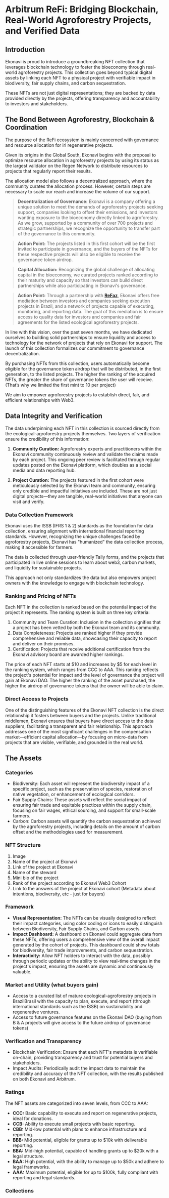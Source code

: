 
# Arbitrum ReFi: Bridging Blockchain, Real-World Agroforestry Projects, and Verified Data

## Introduction

Ekonavi is proud to introduce a groundbreaking NFT collection that leverages blockchain technology to foster the bioeconomy through real-world agroforestry projects. This collection goes beyond typical digital assets by linking each NFT to a physical project with verifiable impact in biodiversity, fair supply chains, and carbon sequestration. 

These NFTs are not just digital representations; they are backed by data provided directly by the projects, offering transparency and accountability to investors and stakeholders.

## The Bond Between Agroforestry, Blockchain & Coordination

The purpose of the ReFi ecosystem is mainly concerned with governance and resource allocation for irl regenerative projects.

Given its origins in the Global South, Ekonavi begins with the proposal to optimize resource allocation in agroforestry projects by using its status as the largest validator on the Regen Network to distribute resources to projects that regularly report their results.

The allocation model also follows a decentralized approach, where the community curates the allocation process. However, certain steps are necessary to scale our reach and increase the volume of our support.

> **Decentralization of Governance:** Ekonavi is a company offering a unique solution to meet the demands of agroforestry projects seeking support, companies looking to offset their emissions, and investors wanting exposure to the bioeconomy directly linked to agroforestry. As we grow, supported by a community of over 700 projects and strategic partnerships, we recognize the opportunity to transfer part of the governance to this community.

> **Action Point:** The projects listed in this first cohort will be the first invited to participate in governance, and the buyers of the NFTs for these respective projects will also be eligible to receive the governance token airdrop.

> **Capital Allocation:** Recognizing the global challenge of allocating capital in the bioeconomy, we curated projects ranked according to their maturity and capacity so that investors can build direct partnerships while also participating in Ekonavi's governance.

> **Action Point:** Through a partnership with **[ReFaz](https://refaz.xyz)**, Ekonavi offers free mediation between investors and companies seeking execution projects in Brazil, and a network of projects capable of executing, monitoring, and reporting data. The goal of this mediation is to ensure access to quality data for investors and companies and fair agreements for the listed ecological agroforestry projects.

In line with this vision, over the past seven months, we have dedicated ourselves to building solid partnerships to ensure liquidity and access to technology for the network of projects that rely on Ekonavi for support. The launch of this collection formalizes our commitment to governance decentralization.

By purchasing NFTs from this collection, users automatically become eligible for the governance token airdrop that will be distributed, in the first generation, to the listed projects. The higher the ranking of the acquired NFTs, the greater the share of governance tokens the user will receive. (That’s why we limited the first mint to 10 per project)

We aim to empower agroforestry projects to establish direct, fair, and efficient relationships with Web3.

## Data Integrity and Verification

The data underpinning each NFT in this collection is sourced directly from the ecological-agroforestry projects themselves. Two layers of verification ensure the credibility of this information:  

1. **Community Curation:** Agroforestry experts and practitioners within the Ekonavi community continuously review and validate the claims made by each project. This ongoing peer review is facilitated through regular updates posted on the Ekonavi platform, which doubles as a social media and data reporting hub.  

2. **Project Curation:** The projects featured in the first cohort were meticulously selected by the Ekonavi team and community, ensuring only credible and impactful initiatives are included. These are not just digital projects—they are tangible, real-world initiatives that anyone can visit and verify.

### Data Collection Framework

<FloatImage src="/images/ifrs-logo.webp" float="left" alt="ifrs issb standards logo">Ekonavi uses the ISSB (IFRS 1 & 2) standards as the foundation for data collection, ensuring alignment with international financial reporting standards. However, recognizing the unique challenges faced by agroforestry projects, Ekonavi has "humanized" the data collection process, making it accessible for farmers. </FloatImage>

The data is collected through user-friendly Tally forms, and the projects that participated in live online sessions to learn about web3, carbon markets, and liquidity for sustainable projects. 

This approach not only standardizes the data but also empowers project owners with the knowledge to engage with blockchain technology.

### Ranking and Pricing of NFTs

Each NFT in the collection is ranked based on the potential impact of the project it represents. The ranking system is built on three key criteria:  

1. Community and Team Curation: Inclusion in the collection signifies that a project has been vetted by both the Ekonavi team and its community.  
2. Data Completeness: Projects are ranked higher if they provide comprehensive and reliable data, showcasing their capacity to report and deliver on their promises.  
3. Certification: Projects that receive additional certification from the Ekonavi advisory board are awarded higher rankings.

The price of each NFT starts at $10 and increases by $5 for each level in the ranking system, which ranges from CCC to AAA. This ranking reflects the project's potential for impact and the level of governance the project will gain at Ekonavi DAO. The higher the ranking of the asset purchased, the higher the airdrop of governance tokens that the owner will be able to claim.

### Direct Access to Projects

One of the distinguishing features of the Ekonavi NFT collection is the direct relationship it fosters between buyers and the projects. Unlike traditional middlemen, Ekonavi ensures that buyers have direct access to the data suppliers, facilitating a transparent and fair relationship. This approach addresses one of the most significant challenges in the compensation market—efficient capital allocation—by focusing on micro-data from projects that are visible, verifiable, and grounded in the real world.

## The Assets

###  **Categories** 

   - Biodiversity: Each asset will represent the biodiversity impact of a specific project, such as the preservation of species, restoration of native vegetation, or enhancement of ecological corridors.  
   - Fair Supply Chains: These assets will reflect the social impact of ensuring fair trade and equitable practices within the supply chain, focusing on fair wages, ethical sourcing, and support for small-scale farmers.  
   - Carbon: Carbon assets will quantify the carbon sequestration achieved by the agroforestry projects, including details on the amount of carbon offset and the methodologies used for measurement.

### NFT Structure

1. Image  
2. Name of the project at Ekonavi   
3. Link of the project at Ekonavi  
4. Name of the steward  
5. Mini bio of the project  
6. Rank of the project according to Ekonavi Web3 Cohort  
7. Link to the answers of the project at Ekonavi cohort (Metadata about intentions, biodiversity, etc - just for buyers)

### Framework

   - **Visual Representation:** The NFTs can be visually designed to reflect their impact categories, using color coding or icons to easily distinguish between Biodiversity, Fair Supply Chains, and Carbon assets.  
   - **Impact Dashboard:** A dashboard on Ekonavi could aggregate data from these NFTs, offering users a comprehensive view of the overall impact generated by the cohort of projects. This dashboard could show totals for biodiversity, fair trade improvements, and carbon sequestration.  
   - **Interactivity:** Allow NFT holders to interact with the data, possibly through periodic updates or the ability to view real-time changes in the project's impact, ensuring the assets are dynamic and continuously valuable.

### Market and Utility (what buyers gain)

   - Access to a curated list of mature ecological-agroforestry projects in BrazilBrasil with the capacity to plan, execute, and report (through international standards such as the ISSB) on sustainability and regenerative ventures.  
   - Access to future governance features on the Ekonavi DAO (buying from B & A projects will give access to the future airdrop of governance tokens)

###  **Verification and Transparency**

   - Blockchain Verification: Ensure that each NFT's metadata is verifiable on-chain, providing transparency and trust for potential buyers and stakeholders.  
   - Impact Audits: Periodically audit the impact data to maintain the credibility and accuracy of the NFT collection, with the results published on both Ekonavi and Arbitrum.

### Ratings

The NFT assets are categorized into seven levels, from CCC to AAA:  

- **CCC:** Basic capability to execute and report on regenerative projects, ideal for donations.  
- **CCB:** Ability to execute small projects with basic reporting.  
- **CBB:** Mid-low potential with plans to enhance infrastructure and reporting.  
- **BBB:** Mid potential, eligible for grants up to $10k with deliverable reporting.  
- **BBA:** Mid-high potential, capable of handling grants up to $20k with a legal structure.  
- **BAA:** High potential, with the ability to manage up to $50k and adhere to legal frameworks.  
- **AAA:** Maximum potential, eligible for up to $100k, fully compliant with reporting and legal standards.

### Collections


<CollectionInfo 
name="ReFloresta PE - Ekonavi" 
description="In the State of Pernambuco, Brazil, the reFloresta initiative bridges the need of the urban life and the production of healthy food in a AgroForest system. With a high capacity to report impact data and execute food, carbon and general sustainability projects."
production="Umburana de cheiro, Pau brasil, Jabuticaba de porco, Itapicuru preto, Caroba do mato, Caatinga de pouco, Pau ferro, Angelim doce, Oiti mirim, Sibipiruna, Pau pombo, Ingá de metro, Canafístula, Aroeirinha, Angico preto."
coverImage="https://imagedelivery.net/Zup8WBbIN5Thd9Z4UDwdTA/e8a84b4f-2824-44f7-da31-b12c76449d00/instagram"
nftImage="AAA"
supply="10"
/>

<CollectionInfo 
name="Sítio Agroecológico Haribol" 
description="Our main objective is to preserve and rebuild the spaces of this place, presenting regenerative proposals for living in integration with nature, proposing racialized education and quilombismo as a guide and format for our activities. We build technologies and knowledge that also permeate, in addition to Agroecology and Permaculture, Quilombo Farming, Traditional and Ancestral Agriculture, anti-racism, and feminism. We are for connections in networks that foster cultural diversity and biodiversity."
production="Eucalipto Globus, Castanheira, Chacrona, Mamão, Acerola, Feijão Andu, Fruta Pão, Amoreira, Bananas Uvaia, Algodão, Urucum, Graviola, Fruta do sábia, Abacateiro, Pitaya, Manga, Maracujá doce, Ameixa amarela do cerrado."
coverImage="https://imagedelivery.net/Zup8WBbIN5Thd9Z4UDwdTA/9d65881d-d32d-4f08-49d3-49a8deb38900/instagram"
nftImage="AAA"
supply="10"/>

<CollectionInfo 
name="IVISAM - Instituto Vida em Sintropia da Amazônia" 
description="In the State of Pará, Ivisam aims to contribute to the well-being of communities through practical activities of self-organization and syntropy, replicating natural processes that allow the maintenance of life, based on the principles of Permaculture."
production="Açaí, Cacau, Maranhoto, Banana, Castanha do Pará, Andiroba, Uxi, MangostãoMangustão, Rambutã, Cupuaçu, Café, Cedro, Angelim, Mogno africano, Mogno brasileiro, Pupunha, Caju do mato, Laranja, Limão, Goiaba, Bacuri, Manga, Pimenta do reino, Mamão, Jatobá, Quiabo, Melancia, Macaxeira, Açafrão, Coentro, Feijão, Milho."
coverImage="https://imagedelivery.net/Zup8WBbIN5Thd9Z4UDwdTA/96a83952-9ad9-453d-7d0c-e50ab34fc800/public"
nftImage="AAA"
supply="10"/>

<CollectionInfo 
name="Campo Verde da Lagoa" 
description="In the State of Ceará, northeast region of Brazil, we are a family that has been taking care of agroforestry systems with a focus on free-range chickens and stingless bees. Our purpose is to promote biodiversity, soil nutrition and food production in the Lagoa de Dentro area in Beberibe - CE. The exchange of knowledge and connections between people has been our path in search of the dissemination of knowledge. We are open to visits and research. We were awarded the seedling nursery in the Ekonavi contest in the first edition!"
production="bananeira, moringa, leucena, urucum, sabia, umbu, angico, catingueira, jurema,  goiaba, limão, laranja, cajácaja, pitanga, pitomba, siriguela, cajarana, tangerina, mutre, margaridãomargaridao, acerola, graviola, cedro, ipe, jacaranda, crajiru, hortela, penicilina, boldo, cheiro verde, couve."
coverImage="https://imagedelivery.net/Zup8WBbIN5Thd9Z4UDwdTA/4ff75cec-c809-4653-f813-62a50f083e00/instagram"
nftImage="AAA"
supply="10"/>

<CollectionInfo 
name="Oca Terravila Global" 
description="Mixing art, Agroforestry and a decentralized management system OCA TerraVila is an experiment that has been successful by offering experimenters the freedom to produce their own sustenance. Without having a centralizing authority. The legacy models leave a gap that cannot be filled. The proposal presented is for access and not possession. Collaborators can be transitory, temporary and 'permanent' because the transience of life is a fact."
production="Urucum, Graviola, Oiti, Jacarandá, Jatobá, Caju, Gueiroba, Leucena, Laranja Lima, Aroeira, Gonçaleiro, Pequi, Manga, Coco, Caju, Ciriguela, Café, Laranja, Limão, Pitanga, Saboneteira, Goiaba, Capim Limão, Citronela, Chanana, Manjericão, Açafrão, Boldo, Boldo do Chile, Ora-pro-nobis, Pimenta, Mamão."
coverImage="https://imagedelivery.net/Zup8WBbIN5Thd9Z4UDwdTA/371ab33b-e6c0-46d5-3008-a59194cf3800/instagram"
nftImage="AAA"
supply="10"/>

<CollectionInfo 
name="Ponto Agroecológico Dente de Leão" 
description="A place in the middle of the Amazon rainforest, where we promote contact with the forest, BioConstruction techniques, Agroecology and Permaculture.  
The products and services at the AgroEcological point are here to show you how living with less is actually more, much more☺️"
production="Pupunha, Cafe, Pequi, Acerola, Citricus, xixa, Mamao, manga, pitanga, gioaba, acai, cacau, uvaia, amora, cupuaçu, banana, inga, acafrão cafe, feijao de porco, mamao, banana, acabaxi, pimenta, capim limao, amendoin, taioba, umbigo de banana, cafe, banananeiras, mamao, batata doce, taioba, acabaxi, capim limao, citronela, amendoim, acafrão, feijao de porco."
coverImage="https://imagedelivery.net/Zup8WBbIN5Thd9Z4UDwdTA/c9e81927-5b5d-4054-5aa3-9193e4b1ee00/public"
nftImage="AAA"
supply="10"/>

<CollectionInfo 
name="A Lot" 
description="In Minas Gerais, Brazil, Lot is a green occupation initiative on a peri-urban plot of land owned by a family from Florestal. During the pandemic, after the space was used by the Florestalse Agroecology Association - AFLORA to carry out its marketing activities, a seed was planted there. A collective effort to clean and organize the space began, which, supported by the Terra Fina collective, soon became a diversity of production systems: nursery, gardens, vegetable gardens, medicinal mandala, SAF, small farm, etc. Currently, the space is home to a biodiversity of plants, with a focus on medicinal and abundant plants, with a high potential for supplying food, medicines and organic matter."
production="Seriguela, Mangueira, Pitangueira, Jaca, Abacateiro, Acerola, Goiabeira, Amora, Ipê amarelo, Urucum, Ipê mirim, Moringa, Limão rosa, Mexerica, Laranja, Alecrim do Campo, Bananeira, Pimenta do reino, Beringela, Pimentão, Couve, Brócolis, Couve-flor, Tomate, Alecrim do campo, Espinheira Santa, Sálvia, Geranio, Terramicina,Hibisco/Vinagreira, Bálsamo, Mandioca, Milho, Batata doce, Amendoim"
coverImage="https://imagedelivery.net/Zup8WBbIN5Thd9Z4UDwdTA/0b1dc7b7-172b-4ab6-75f6-c3c044a74300/instagram"
nftImage="AAA"
supply="10"/>





<CollectionInfo 
name="Boa Ventura ReFi" 
description="Boa Ventura Farm is a space focused on multi-value projects (community, cultural, ecological and indicator-based), open to partnerships and volunteering. It is located in Cavalcante - GO, Chapada dos Veadeiros, in the microregion of northeastern Goiás, approximately 360 km from Brasília, the federal capital, and 560 km from Goiânia, the state capital. It is part of the northern portion of the APA - Pouso Alto Environmental Protection Area and borders the SHPCK - Kalunga Historical and Cultural Heritage Site."
production=""
coverImage="https://imagedelivery.net/Zup8WBbIN5Thd9Z4UDwdTA/814ffeec-c09c-4ec1-f433-d679143c1a00/instagram"
nftImage="AAA"
supply="10"/>


<CollectionInfo 
name="Liga Colaborativa dos Povos" 
coverImage="https://imagedelivery.net/Zup8WBbIN5Thd9Z4UDwdTA/5275f128-6af9-4862-f858-d1eaa18dd400/instagram"
description="With projects all over the region of MATOPIBA (region between the States of Maranhão, Tocantis, Piaui, and Bahia) Liga Colaborativa dos Povos is focused on creating the CORE infrastructure to create an inclusive, fair ReGeN platform based on Brazilian cultures, nature and technology. Many conversations are taking place and an ecosystem is being formed to help the League become WEB3. We are registering organizations and modeling the tools, data structure and instruments for holomidal cooperation to produce healthy food, protect territories and biodiversity in a great fraternal brotherhood that we are. Focus on the Light!"
production="Each project within the league has its own production."
nftImage="AAA"
supply="10"/>



<CollectionInfo 
name="Sitio Caminhante do Céu" 
coverImage="https://imagedelivery.net/Zup8WBbIN5Thd9Z4UDwdTA/01cca804-2395-41e8-a414-11e8f061d600/instagram"
description="Agroecological site located in the Serra da Mantiqueira, in the extreme south of Minas Gerais. Here we work with organic agriculture in an agroforestry system.  
A place open to visitors, for contemplating nature, waterfalls and camping with a direct bonfire, with a wonderful view of the Serra da Mantiqueira in the background."
production=""
nftImage="AAA"
supply="10"/>


<CollectionInfo 
name="Terra Mana - Agrofloresta do cerrado" 
coverImage="https://imagedelivery.net/Zup8WBbIN5Thd9Z4UDwdTA/53c1a65a-fc38-4205-69e6-a583815a6100/instagram"
description="Terramana brings the concept of abundance to the effort to produce food integrated with our biome and our food culture, while seeking to explore the various ways to make the most of this food, ensuring not only its abundance but also the minimum waste. Located on the outskirts of Brasília, in an area of ​​environmental and social vulnerability, Terramana works by adopting the principles of agroecology, agroforestry production, integration with the cerrado, rescue and planting of non-conventional food plants - PANC, artisanal food processing and the development of production networks with the local community. It has two organic certifications from the Biodynamic Institute - IBD for both primary production and agroindustry activity, which also has a Health Surveillance Registration."
production=""
nftImage="AAA"
supply="10"/>




<CollectionInfo 
name="Fazenda Mangalô" 
coverImage="https://imagedelivery.net/Zup8WBbIN5Thd9Z4UDwdTA/7d304b09-127e-459e-2dee-ed6185d17100/public"
description="In Minas Gerais, Brasil, Mangalô Farm innovates agroforestry by bringing cows in. We also work with coffee, fruits and vegetables. We seek fair trade through direct sales. We also have a nursery for seedling production and seek partnerships and projects for the restoration and implementation of SAFs in agroecological communities."
production=""
nftImage="AAA"
supply="10"/>


<CollectionInfo 
name="Borborema Network" 
description="We are the Aguiar family, we work with organic cotton production in agri-food consortiums, based on agroecology, native seeds, we are linked to the SPG Borborema Agroecology Network, we receive visits from elementary, high school, undergraduate and postgraduate students, we also have awareness-raising work for our visitors."
production=""
coverImage="https://imagedelivery.net/Zup8WBbIN5Thd9Z4UDwdTA/2f574c8a-b789-452c-d14c-b4b27f3ff700/instagram"
nftImage="AAA"
supply="10"/>


<CollectionInfo 
name="Agrosintropia" 
description="Agrosintropia has a multidisciplinary team of professionals with experience in planning, implementation, technical training, technical monitoring and development of agroforestry systems for production and/or environmental restoration purposes.  
With consolidated operations in several regions of the country and also abroad, the company has been building a large database with technical, operational and financial information that supports the development of our projects."
production=""
coverImage="https://imagedelivery.net/Zup8WBbIN5Thd9Z4UDwdTA/b8b1e065-2130-4c56-0a53-9b1ce9e8aa00/instagram"
nftImage="AAA"
supply="10"/>
